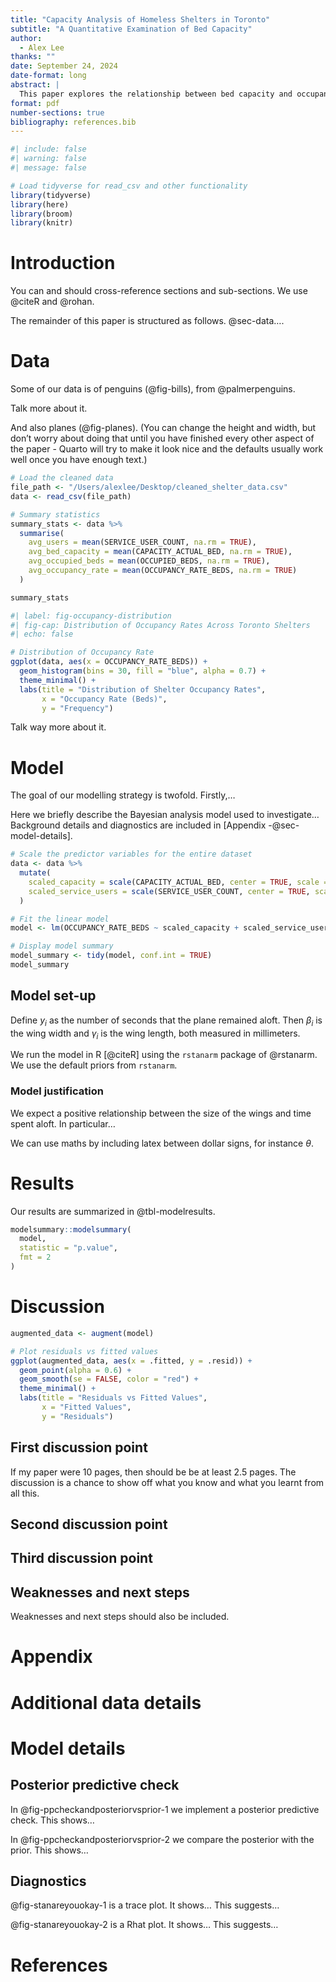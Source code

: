 ```yaml
---
title: "Capacity Analysis of Homeless Shelters in Toronto"
subtitle: "A Quantitative Examination of Bed Capacity"
author: 
  - Alex Lee
thanks: ""
date: September 24, 2024
date-format: long
abstract: |
  This paper explores the relationship between bed capacity and occupancy rates in homeless shelters across Toronto using 2023 data. We apply a linear regression model to evaluate how shelter capacity and the number of service users affect occupancy rates. 
format: pdf
number-sections: true
bibliography: references.bib
---
```


```r
#| include: false
#| warning: false
#| message: false

# Load tidyverse for read_csv and other functionality
library(tidyverse)
library(here)
library(broom)
library(knitr)

```


# Introduction

You can and should cross-reference sections and sub-sections. We use @citeR and @rohan.

The remainder of this paper is structured as follows. @sec-data....



# Data {#sec-data}

Some of our data is of penguins (@fig-bills), from @palmerpenguins.


Talk more about it.

And also planes (@fig-planes). (You can change the height and width, but don't worry about doing that until you have finished every other aspect of the paper - Quarto will try to make it look nice and the defaults usually work well once you have enough text.)

```r
# Load the cleaned data
file_path <- "/Users/alexlee/Desktop/cleaned_shelter_data.csv"
data <- read_csv(file_path)

# Summary statistics
summary_stats <- data %>%
  summarise(
    avg_users = mean(SERVICE_USER_COUNT, na.rm = TRUE),
    avg_bed_capacity = mean(CAPACITY_ACTUAL_BED, na.rm = TRUE),
    avg_occupied_beds = mean(OCCUPIED_BEDS, na.rm = TRUE),
    avg_occupancy_rate = mean(OCCUPANCY_RATE_BEDS, na.rm = TRUE)
  )

summary_stats
```
```r
#| label: fig-occupancy-distribution
#| fig-cap: Distribution of Occupancy Rates Across Toronto Shelters
#| echo: false

# Distribution of Occupancy Rate
ggplot(data, aes(x = OCCUPANCY_RATE_BEDS)) +
  geom_histogram(bins = 30, fill = "blue", alpha = 0.7) +
  theme_minimal() +
  labs(title = "Distribution of Shelter Occupancy Rates",
       x = "Occupancy Rate (Beds)",
       y = "Frequency")
```
Talk way more about it. 



# Model

The goal of our modelling strategy is twofold. Firstly,...

Here we briefly describe the Bayesian analysis model used to investigate... Background details and diagnostics are included in [Appendix -@sec-model-details].
```r
# Scale the predictor variables for the entire dataset
data <- data %>%
  mutate(
    scaled_capacity = scale(CAPACITY_ACTUAL_BED, center = TRUE, scale = TRUE),
    scaled_service_users = scale(SERVICE_USER_COUNT, center = TRUE, scale = TRUE)
  )

# Fit the linear model
model <- lm(OCCUPANCY_RATE_BEDS ~ scaled_capacity + scaled_service_users, data = data)

# Display model summary
model_summary <- tidy(model, conf.int = TRUE)
model_summary
```

## Model set-up

Define $y_i$ as the number of seconds that the plane remained aloft. Then $\beta_i$ is the wing width and $\gamma_i$ is the wing length, both measured in millimeters.  

\begin{align} 
y_i|\mu_i, \sigma &\sim \mbox{Normal}(\mu_i, \sigma) \\
\mu_i &= \alpha + \beta_i + \gamma_i\\
\alpha &\sim \mbox{Normal}(0, 2.5) \\
\beta &\sim \mbox{Normal}(0, 2.5) \\
\gamma &\sim \mbox{Normal}(0, 2.5) \\
\sigma &\sim \mbox{Exponential}(1)
\end{align}

We run the model in R [@citeR] using the `rstanarm` package of @rstanarm. We use the default priors from `rstanarm`.


### Model justification

We expect a positive relationship between the size of the wings and time spent aloft. In particular...

We can use maths by including latex between dollar signs, for instance $\theta$.


# Results

Our results are summarized in @tbl-modelresults.

```r
modelsummary::modelsummary(
  model,
  statistic = "p.value",
  fmt = 2
)
```


# Discussion

```r
augmented_data <- augment(model)

# Plot residuals vs fitted values
ggplot(augmented_data, aes(x = .fitted, y = .resid)) +
  geom_point(alpha = 0.6) +
  geom_smooth(se = FALSE, color = "red") +
  theme_minimal() +
  labs(title = "Residuals vs Fitted Values",
       x = "Fitted Values",
       y = "Residuals")

```

## First discussion point {#sec-first-point}

If my paper were 10 pages, then should be be at least 2.5 pages. The discussion is a chance to show off what you know and what you learnt from all this. 

## Second discussion point

## Third discussion point

## Weaknesses and next steps

Weaknesses and next steps should also be included.

\newpage

\appendix

# Appendix {-}


# Additional data details

# Model details {#sec-model-details}

## Posterior predictive check

In @fig-ppcheckandposteriorvsprior-1 we implement a posterior predictive check. This shows...

In @fig-ppcheckandposteriorvsprior-2 we compare the posterior with the prior. This shows... 


## Diagnostics

@fig-stanareyouokay-1 is a trace plot. It shows... This suggests...

@fig-stanareyouokay-2 is a Rhat plot. It shows... This suggests...





\newpage


# References


